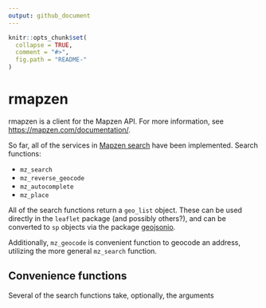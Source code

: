 ```yaml
---
output: github_document
---
```


<!-- README.md is generated from README.Rmd. Please edit that file -->

```r
knitr::opts_chunk$set(
  collapse = TRUE,
  comment = "#>",
  fig.path = "README-"
)
```

# rmapzen

rmapzen is a client for the Mapzen API. For more information, see [https://mapzen.com/documentation/](https://mapzen.com/documentation/). 

So far, all of the services in [Mapzen search](https://mapzen.com/documentation/search/) have been implemented. Search functions:

* `mz_search`
* `mz_reverse_geocode`
* `mz_autocomplete`
* `mz_place`

All of the search functions return a `geo_list` object. These can be used directly in the `leaflet` package (and possibly others?), and can be converted to `sp` objects via the package [geojsonio](https://github.com/ropensci/geojsonio).

Additionally, `mz_geocode` is convenient function to geocode an address, utilizing the more general `mz_search` function.

## Convenience functions

Several of the search functions take, optionally, the arguments 
